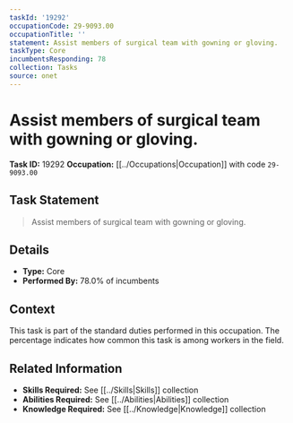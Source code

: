 ```yaml
---
taskId: '19292'
occupationCode: 29-9093.00
occupationTitle: ''
statement: Assist members of surgical team with gowning or gloving.
taskType: Core
incumbentsResponding: 78
collection: Tasks
source: onet
---
```

# Assist members of surgical team with gowning or gloving.

**Task ID:** 19292
**Occupation:** [[../Occupations|Occupation]] with code `29-9093.00`

## Task Statement

> Assist members of surgical team with gowning or gloving.

## Details

- **Type:** Core
- **Performed By:** 78.0% of incumbents

## Context

This task is part of the standard duties performed in this occupation. The percentage indicates how common this task is among workers in the field.

## Related Information

- **Skills Required:** See [[../Skills|Skills]] collection
- **Abilities Required:** See [[../Abilities|Abilities]] collection
- **Knowledge Required:** See [[../Knowledge|Knowledge]] collection
